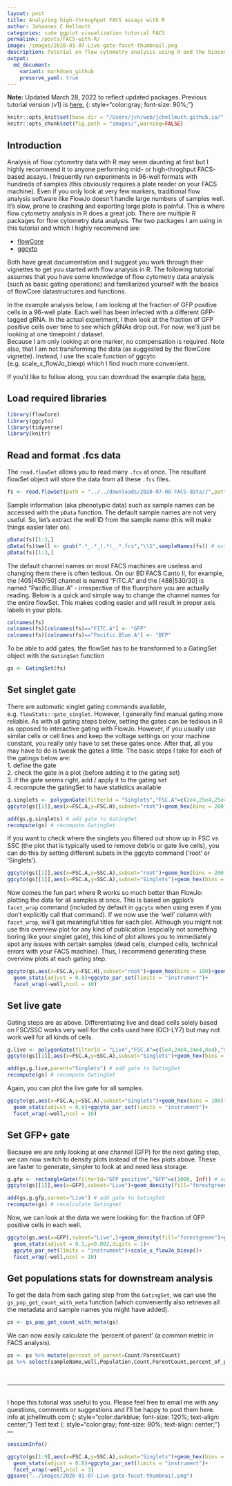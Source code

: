```yaml
---
layout: post
title: Analyzing high-throughput FACS assays with R
author: Johannes C Hellmuth
categories: code ggplot visualization tutorial FACS
permalink: /posts/FACS-with-R/
image: /images/2020-01-07-Live-gate-facet-thumbnail.png
description: Tutorial on flow cytometry analysis using R and the bioconductor packages ggcyto and flowCore.
output:
  md_document:
    variant: markdown_github
    preserve_yaml: true
---
```

<!-- 
Notes on displaying tables and output:
* when using kable, there is no direct option to remove the header. Therefore, to remove header, you habe to edit the markdown (.md) file (remove first line of table)
* if you want to show a list with kable (for nicer rendering), you can convert list to matrix and then kable like this: colnames(fs) %>% matrix(nrow = 3) %>% kable
-->
**Note:** Updated March 28, 2022 to reflect updated packages. Previous tutorial version (v1) is [here.]({% md/2020-01-07-FACS-analysis-with-R-v1.md %})
{: style="color:gray; font-size: 90%;"}

```r
knitr::opts_knit$set(base.dir = "/Users/jch/web/jchellmuth.github.io/", base.url = "/")
knitr::opts_chunk$set(fig.path = "images/",warning=FALSE)
```

## Introduction
Analysis of flow cytometry data with R may seem daunting at first but I highly recommend it to anyone performing mid- or high-throghput FACS-based assays. I frequently run experiments in 96-well formats with hundreds of samples (this obviously requires a plate reader on your FACS machine). Even if you only look at very few markers, traditional flow analysis software like FlowJo doesn't handle large numbers of samples well. It's slow, prone to crashing and exporting large plots is painful. 
This is where flow cytometry analysis in R does a great job. There are multiple R packages for flow cytometry data analysis. The two packages I am using in this tutorial and which I highly recommend are: 

- [flowCore](https://bioconductor.org/packages/release/bioc/html/flowCore.html)  
- [ggcyto](https://bioconductor.org/packages/release/bioc/html/ggcyto.html)  

Both have great documentation and I suggest you work through their vignettes to get you started with flow analysis in R. The following tutorial assumes that you have some knowledge of flow cytometry data analysis (such as basic gating operations) and familiarized yourself with the basics of flowCore datastructures and functions.

In the example analysis below, I am looking at the fraction of GFP positive cells in a 96-well plate. Each well has been infected with a different GFP-tagged gRNA. In the actual experiment, I then look at the fraction of GFP positive cells over time to see which gRNAs drop out. For now, we'll just be looking at one timepoint / dataset.  
Because I am only looking at one marker, no compensation is required. Note also, that I am not transforming the data (as suggested by the flowCore vignette). Instead, I use the scale function of ggcyto (e.g. scale_x_flowJo_biexp) which I find much more convenient. 

If you'd like to follow along, you can download the example data [here.](https://jchellmuth.github.io/downloads/2020-07-08-FACS-data.zip) 

## Load required libraries
```r
library(flowCore)
library(ggcyto)
library(tidyverse)
library(knitr)
```
## Read and format .fcs data
The `read.flowSet` allows you to read many `.fcs` at once. The resultant flowSet object will store the data from all these `.fcs` files.  
```r
fs <- read.flowSet(path = "../../downloads/2020-07-08-FACS-data//",pattern = ".fcs",alter.names = T)
```
Sample information (aka phenotypic data) such as sample names can be accessed with the `pData` function. The default sample names are not very useful. So, let's extract the well ID from the sample name (this will make things easier later on).
```r
pData(fs)[1:3,]
pData(fs)$well <- gsub(".*_.*_(.*)_.*.fcs","\\1",sampleNames(fs)) # extract well from name and add new 'well' column
pData(fs)[1:3,]
```
The default channel names on most FACS machines are useless and changing them there is often tedious. On our BD FACS Canto II, for example, the [405|450/50] channel is named "FITC.A" and the [488|530/30] is named "Pacific.Blue.A" - irrespective of the fluorphore you are actually reading.
Below is a quick and simple way to change the channel names for the entire flowSet. This makes coding easier and will result in proper axis labels in your plots.
```r
colnames(fs)
colnames(fs)[colnames(fs)=="FITC.A"] <- "GFP"
colnames(fs)[colnames(fs)=="Pacific.Blue.A"] <- "BFP"
```
To be able to add gates, the flowSet has to be transformed to a GatingSet object with the `GatingSet` function
```r
gs <- GatingSet(fs)
```
## Set singlet gate
There are automatic singlet gating commands available, e.g. `flowStats::gate_singlet`. However, I generally find manual gating more reliable. As with all gating steps below, setting the gates can be tedious in R as opposed to interactive gating with FlowJo. However, if you usually use similar cells or cell lines and keep the voltage settings on your machine constant, you really only have to set these gates once. After that, all you may have to do is tweak the gates a little. 
The basic steps I take for each of the gatings below are:  
1. define the gate  
2. check the gate in a plot (before adding it to the gating set)  
3. if the gate seems right, add / apply it to the gating set  
4. recompute the gatingSet to have statistics available  
```r
g.singlets <- polygonGate(filterId = "Singlets","FSC.A"=c(2e4,25e4,25e4,2e4),"FSC.H"=c(0e4,12e4,18e4,6e4)) # define gate
ggcyto(gs[[1]],aes(x=FSC.A,y=FSC.H),subset="root")+geom_hex(bins = 200)+geom_gate(g.singlets)+ggcyto_par_set(limits = "instrument") # check gate
```
```r
add(gs,g.singlets) # add gate to GatingSet
recompute(gs) # recompute GatingSet
```

If you want to check where the singlets you filtered out show up in FSC vs SSC (the plot that is typically used to remove debris or gate live cells), you can do this by setting different subets in the ggcyto command ('root' or 'Singlets').
```r
ggcyto(gs[[1]],aes(x=FSC.A,y=SSC.A),subset="root")+geom_hex(bins = 200)+ggcyto_par_set(limits = "instrument")
ggcyto(gs[[1]],aes(x=FSC.A,y=SSC.A),subset="Singlets")+geom_hex(bins = 200)+ggcyto_par_set(limits = "instrument")
```
Now comes the fun part where R works so much better than FlowJo: plotting the data for all samples at once. This is based on ggplot's `facet_wrap` command (included by default in `ggcyto` when using even if you don't explicitly call that command). If we now use the 'well' column with `facet_wrap`, we'll get meaningful titles for each plot. Although you might not use this overview plot for any kind of publication (espcially not something boring like your singlet gate), this kind of plot allows you to immediately spot any issues with certain samples (dead cells, clumped cells, technical errors with your FACS machine). Thus, I recommend generating these overview plots at each gating step. 
```r
ggcyto(gs,aes(x=FSC.A,y=FSC.H),subset="root")+geom_hex(bins = 100)+geom_gate("Singlets")+
  geom_stats(adjust = 0.8)+ggcyto_par_set(limits = "instrument")+
  facet_wrap(~well,ncol = 10)
```
## Set live gate  
Gating steps are as above. Differentiating live and dead cells solely based on FSC/SSC works very well for the cells used here (OCI-LY7) but may not work well for all kinds of cells.
```r
g.live <- polygonGate(filterId = "Live","FSC.A"=c(5e4,24e4,24e4,8e4),"SSC.A"=c(0,2e4,15e4,5e4)) # define gate
ggcyto(gs[[1]],aes(x=FSC.A,y=SSC.A),subset="Singlets")+geom_hex(bins = 200)+geom_gate(g.live)+ggcyto_par_set(limits = "instrument") # check gate
```
```r
add(gs,g.live,parent="Singlets") # add gate to GatingSet
recompute(gs) # recompute GatingSet
```


Again, you can plot the live gate for all samples.
```r
ggcyto(gs,aes(x=FSC.A,y=SSC.A),subset="Singlets")+geom_hex(bins = 100)+geom_gate("Live")+
  geom_stats(adjust = 0.8)+ggcyto_par_set(limits = "instrument")+
  facet_wrap(~well,ncol = 10)
```

## Set GFP+ gate
Because we are only looking at one channel (GFP) for the next gating step, we can now switch to density plots instead of the hex plots above. These are faster to generate, simpler to look at and need less storage. 
```r
g.gfp <- rectangleGate(filterId="GFP positive","GFP"=c(1000, Inf)) # set gate
ggcyto(gs[[1]],aes(x=GFP),subset="Live")+geom_density(fill="forestgreen")+geom_gate(g.gfp)+ggcyto_par_set(limits = "instrument")+scale_x_flowJo_biexp() # check gate
```
```r
add(gs,g.gfp,parent="Live") # add gate to GatingSet
recompute(gs) # recalculate Gatingset
```
Now, we can look at the data we were looking for: the fraction of GFP positive cells in each well.
```r
ggcyto(gs,aes(x=GFP),subset="Live",)+geom_density(fill="forestgreen")+geom_gate("GFP positive")+
  geom_stats(adjust = 0.1,y=0.002,digits = 1)+
  ggcyto_par_set(limits = "instrument")+scale_x_flowJo_biexp()+
  facet_wrap(~well,ncol = 10)
```


## Get populations stats for downstream analysis
To get the data from each gating step from the `GatingSet`, we can use the `gs_pop_get_count_with_meta` function (which conveniently also retrieves all the metadata and sample names you might have added).
```r
ps <- gs_pop_get_count_with_meta(gs)
```
We can now easily calculate the 'percent of parent' (a common metric in FACS analysis).
```r
ps <- ps %>% mutate(percent_of_parent=Count/ParentCount)
ps %>% select(sampleName,well,Population,Count,ParentCount,percent_of_parent) %>% head() %>% kable
```
<br>

---

<br> I hope this tutorial was useful to you. Please feel free to email
me with any questions, comments or suggestions and I’ll be happy to post
them here.  
info at jchellmuth.com
{: style="color:darkblue; font-size: 120%; text-align: center;"}
Test text
{: style="color:gray; font-size: 80%; text-align: center;"}
---



```r
sessionInfo()
```

```r
ggcyto(gs[1:9],aes(x=FSC.A,y=SSC.A),subset="Singlets")+geom_hex(bins = 100)+geom_gate("Live")+
  geom_stats(adjust = 0.8)+ggcyto_par_set(limits = "instrument")+
  facet_wrap(~well,ncol = 3)
ggsave("../images/2020-01-07-Live-gate-facet-thumbnail.png")
```
